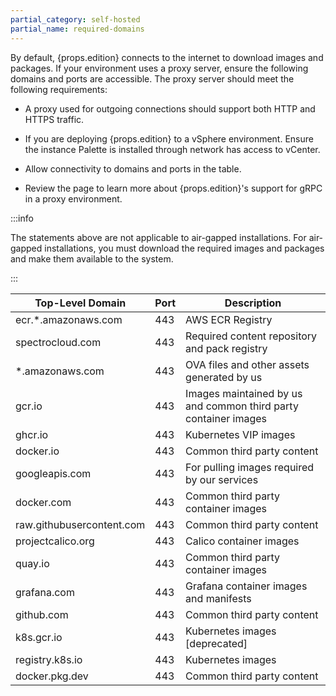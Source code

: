 ```yaml
---
partial_category: self-hosted
partial_name: required-domains
---
```



By default, {props.edition} connects to the internet to download images and packages. If your environment uses a proxy server, ensure the
following domains and ports are accessible. The proxy server should meet the following requirements:

- A proxy used for outgoing connections should support both HTTP and HTTPS traffic.

- If you are deploying {props.edition} to a vSphere environment. Ensure the instance Palette is installed through network has
  access to vCenter.

- Allow connectivity to domains and ports in the table.


<!-- prettier-ignore -->
- Review the <VersionedLink text="gRPC and Proxies" url="/architecture/grps-proxy/"  /> page to learn more about {props.edition}'s support for gRPC in a proxy environment.

:::info

The statements above are not applicable to air-gapped installations. For air-gapped installations, you must download the required images and packages and make them available to the system. 

:::


  | **Top-Level Domain**      | **Port** | **Description**                                       |
  | ------------------------- | -------- | ----------------------------------------------------- |
  | ecr.*.amazonaws.com       | 443      | AWS ECR Registry                                        |
  | spectrocloud.com          | 443      | Required content repository and pack registry    |
  | *.amazonaws.com          | 443       |  OVA files and other assets generated by us                       |
  | gcr.io                    | 443      | Images maintained by us and common third party container images |
  | ghcr.io                   | 443      | Kubernetes VIP images                                 |
  | docker.io                 | 443      | Common third party content                            |
  | googleapis.com            | 443      | For pulling images required by our services                      |
  | docker.com                | 443      | Common third party container images                   |
  | raw.githubusercontent.com | 443      | Common third party content                            |
  | projectcalico.org         | 443      | Calico container images                               |
  | quay.io                   | 443      | Common third party container images                   |
  | grafana.com               | 443      | Grafana container images and manifests                |
  | github.com                | 443      | Common third party content                            |
  | k8s.gcr.io                | 443      | Kubernetes images [deprecated]                        |
  | registry.k8s.io           | 443      | Kubernetes images                                     |
  | docker.pkg.dev            | 443      | Common third party content                            |
